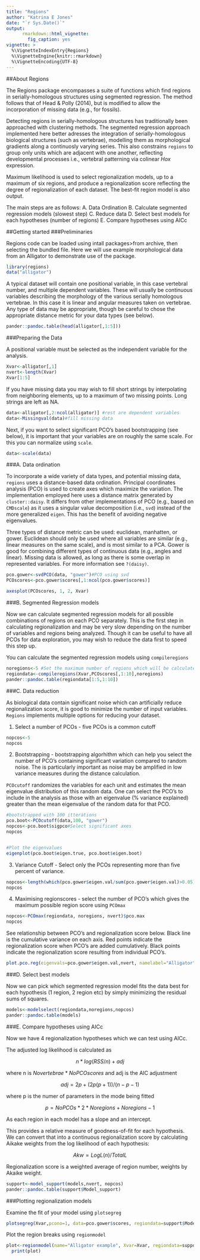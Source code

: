 ```yaml
---
title: "Regions"
author: "Katrina E Jones"
date: "`r Sys.Date()`"
output:
      rmarkdown::html_vignette:
        fig_caption: yes
vignette: >
  %\VignetteIndexEntry{Regions}
  %\VignetteEngine{knitr::rmarkdown}
  %\VignetteEncoding{UTF-8}
---
```


##About Regions

The Regions package encompasses a suite of functions which find regions in serially-homologous structures using segmented regression. The method follows that of Head & Polly (2014), but is modified to allow the incorporation of missing data (e.g., for fossils).

Detecting regions in serially-homologous structures has traditionally been approached with clustering methods. The segmented regression approach implemented here better adresses the integration of serially-homologous biological structures (such as vertebrae), modelling them as morphological gradients along a continuosly varying series. This also constrains `regions` to group only units which are adjacent with one another, reflecting developmental processes i.e., vertebral patterning via colinear *Hox* expression.

Maximum likelihood is used to select regionalization models, up to a maximum of six regions, and produce a regionalization score reflecting the degree of regionalization of each dataset. The best-fit region model is also output. 

The main steps are as follows:
A. Data Ordination
B. Calculate segmented regression models (slowest step)
C. Reduce data
D. Select best models for each hypotheses (number of regions)
E. Compare hypotheses using AICc

##Getting started
###Preliminaries

Regions code can be loaded using intall packages>from archive, then selecting the bundled file. Here we will use example morphological data from an Alligator to demonstrate use of the package.

```r
library(regions)
data("alligator")
```

A typical dataset will contain one positional variable, in this case vertebral number, and multiple dependent variables. These will usually be continuous variables describing the morphology of the various serially homologous vertebrae. In this case it is linear and angular measures taken on vertebrae. Any type of data may be appropriate, though be careful to chose the appropriate distance metric for your data types (see below).

```r
pander::pandoc.table(head(alligator[,1:5]))
```

###Preparing the Data

A positional variable must be selected as the independent variable for the analysis.

```r
Xvar<-alligator[,1]
nvert<-length(Xvar)
Xvar[1:5]
```

If you have missing data you may wish to fill short strings by interpolating from neighboring elements, up to a maximum of two missing points. Long strings are left as NA.

```r
data<-alligator[,2:ncol(alligator)] #rest are dependent variables
data<-Missingval(data)#fill missing data
```

Next, if you want to select significant PCO's based bootstrapping (see below), it is important that your variables are on roughly the same scale. For this you can normalize using `scale`.

```r
data<-scale(data)
```

###A. Data ordination

To incorporate a wide variety of data types, and potential missing data, `regions` uses a distance-based data ordination. Principal coordinates analysis (PCO) is used to create axes which maximize the variation.  The implementation employed here uses a distance matrix generated by `cluster::daisy`. It differs from other implementations of PCO (e.g., based on `CMDscale`) as it uses a singular value decomposition (i.e., `svd`) instead of the more generalized `eigen`. This has the benefit of avoiding negative eigenvalues.

Three types of distance metric can be used: euclidean, manhatten, or gower. Euclidean should only be used where all variables are similar (e.g., linear measures on the same scale), and is most similar to a PCA. Gower is good for combining different types of continuous data (e.g., angles and linear). Missing data is allowed, as long as there is some overlap in represented variables. For more information see `?(daisy)`.

```r
pco.gower<-svdPCO(data, "gower")#PCO using svd
PCOscores<-pco.gower$scores[,1:ncol(pco.gower$scores)]
```

```r
axesplot(PCOscores, 1, 2, Xvar)
```

###B. Segmented Regression models

Now we can calculate segmented regression models for all possible combinations of regions on each PCO separately. This is the first step in calculating regionalization and may be very slow depending on the number of variables and regions being analyzed. Though it can be useful to have all PCOs for data exploration, you may wish to reduce the data first to speed this step up.

You can calculate the segmented regression models using `compileregions`

```r
noregions<-5 #Set the maximum number of regions which will be calculated
regiondata<-compileregions(Xvar,PCOscores[,1:10],noregions)
pander::pandoc.table(regiondata[1:5,1:10])
```


###C. Data reduction

As biological data contain significant noise which can artificially reduce regionalization score, it is good to minimize the number of input variables. `Regions` implements multiple options for reducing your dataset.

1. Select a number of PCOs - five PCOs is a common cutoff

```r
nopcos<-5
nopcos
```

2. Bootstrapping - bootstrapping algorhithm which can help you select the number of PCO's containing significant variation compared to random noise. The is particularly important as noise may be amplified in low variance measures during the distance calculation.

`PCOcutoff` randomizes the variables for each unit and estimates the mean eigenvalue distribution of this random data. One can select the PCO's to include in the analysis as those with an eigenvalue (% variance explained) greater than the mean eigenvalue of the random data for that PCO.

```r

#bootstrapped with 100 itterations
pco.boot<-PCOcutoff(data,100, "gower")
nopcos<-pco.boot$sigpco#Select significant axes
nopcos


#Plot the eigenvalues
eigenplot(pco.boot$eigen.true, pco.boot$eigen.boot)
```


3. Variance Cutoff - Select only the PCOs representing more than five percent of variance.

```r
nopcos<-length(which(pco.gower$eigen.val/sum(pco.gower$eigen.val)>0.05))#more than 5% of variance
nopcos
```

4. Maximising regionscores - select the number of PCO's which gives the maximum possible region score using `PCOmax`

```r
nopcos<-PCOmax(regiondata, noregions, nvert)$pco.max
nopcos
```

See relationship between PCO's and regionalization score below. Black line is the cumulative variance on each axis. Red points indicate the regionalization score when PCO's are added cumulatively. Black points indicate the regionalization score resulting from individual PCO's.

```r
plot.pco.reg(eigenvals=pco.gower$eigen.val,nvert, namelabel="Alligator", regiondata, noregions)
```

###D. Select best models

Now we can pick which segmented regression model fits the data best for each hypothesis (1 region, 2 region etc) by simply minimizing the residual sums of squares.

```r
models<-modelselect(regiondata,noregions,nopcos)
pander::pandoc.table(models)
```

###E. Compare hypotheses using AICc

Now we have 4 regionalization hypotheses which we can test using AICc. 

The adjusted log likelihood is calculated as

$$n * log(RSS/n) + adj$$

where n is $No vertebrae*No PCO scores$ and adj is the AIC adjustment

$$adj= 2p + (2p(p+1))/(n-p-1)$$

where p is the numer of parameters in the mode being fitted

$$p = No PCOs*2*No regions + No regions -1$$

As each region in each model has a slope and an intercept. 

This provides a relative measure of goodness-of-fit for each hypothesis. We can convert that into a continuous regionalization score by calculating Aikake weights from the log likelihood of each hypothesis:

$$ Akw = Log L (n)/Total L $$

Regionalization score is a weighted average of region number, weights by Akaike weight.

```r
support<-model_support(models,nvert, nopcos)
pander::pandoc.table(support$Model_support)
```


###Plotting regionalization models

Examine the fit of your model using `plotsegreg`

```r
plotsegreg(Xvar,pcono=1, data=pco.gower$scores, regiondata=support$Model_support)
```

Plot the region breaks using `regionmodel`

```r
plot<-regionmodel(name="Alligator example", Xvar=Xvar, regiondata=support$Model_support)
  print(plot)
```

